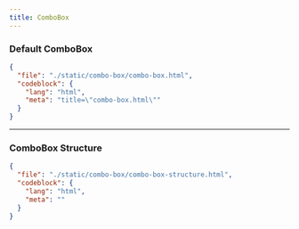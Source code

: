 ```yaml
---
title: ComboBox
---
```


### Default ComboBox

<ComponentPreview src="/combo-box/combo-box" />

```json doc-gen:file
{
  "file": "./static/combo-box/combo-box.html",
  "codeblock": {
    "lang": "html",
    "meta": "title=\"combo-box.html\""
  }
}
```

---

### ComboBox Structure

```json doc-gen:file
{
  "file": "./static/combo-box/combo-box-structure.html",
  "codeblock": {
    "lang": "html",
    "meta": ""
  }
}
```
